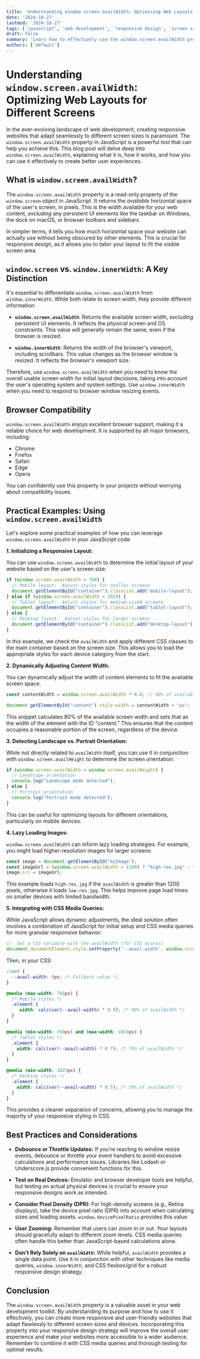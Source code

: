 ```yaml
---
title: 'Understanding window.screen.availWidth: Optimizing Web Layouts for Different Screens'
date: '2024-10-27'
lastmod: '2024-10-27'
tags: ['javascript', 'web development', 'responsive design', 'screen size', 'availWidth', 'browser object model', 'BOM', 'layout optimization']
draft: false
summary: 'Learn how to effectively use the window.screen.availWidth property in JavaScript to optimize your web layouts for various screen sizes, taking into account browser UI elements and taskbars.  Includes code examples for responsive design.'
authors: ['default']
---
```


# Understanding `window.screen.availWidth`: Optimizing Web Layouts for Different Screens

In the ever-evolving landscape of web development, creating responsive websites that adapt seamlessly to different screen sizes is paramount. The `window.screen.availWidth` property in JavaScript is a powerful tool that can help you achieve this.  This blog post will delve deep into `window.screen.availWidth`, explaining what it is, how it works, and how you can use it effectively to create better user experiences.

## What is `window.screen.availWidth`?

The `window.screen.availWidth` property is a read-only property of the `window.screen` object in JavaScript. It returns the *available* horizontal space of the user's screen, in pixels. This is the width available for your web content, *excluding* any persistent UI elements like the taskbar on Windows, the dock on macOS, or browser toolbars and sidebars.

In simpler terms, it tells you how much horizontal space your website can actually use without being obscured by other elements.  This is crucial for responsive design, as it allows you to tailor your layout to fit the visible screen area.

## `window.screen` vs. `window.innerWidth`: A Key Distinction

It's essential to differentiate `window.screen.availWidth` from `window.innerWidth`.  While both relate to screen width, they provide different information:

*   **`window.screen.availWidth`**: Returns the available screen width, *excluding* persistent UI elements. It reflects the *physical* screen and OS constraints. This value will generally remain the same, even if the browser is resized.

*   **`window.innerWidth`**: Returns the width of the browser's viewport, including scrollbars. This value changes as the browser window is resized. It reflects the *browser's* viewport size.

Therefore, use `window.screen.availWidth` when you need to know the overall usable screen width for initial layout decisions, taking into account the user's operating system and system settings. Use `window.innerWidth` when you need to respond to browser window resizing events.

## Browser Compatibility

`window.screen.availWidth` enjoys excellent browser support, making it a reliable choice for web development. It is supported by all major browsers, including:

*   Chrome
*   Firefox
*   Safari
*   Edge
*   Opera

You can confidently use this property in your projects without worrying about compatibility issues.

## Practical Examples: Using `window.screen.availWidth`

Let's explore some practical examples of how you can leverage `window.screen.availWidth` in your JavaScript code.

**1. Initializing a Responsive Layout:**

You can use `window.screen.availWidth` to determine the initial layout of your website based on the user's screen size.

```javascript
if (window.screen.availWidth < 768) {
  // Mobile layout:  Adjust styles for smaller screens
  document.getElementById("container").classList.add("mobile-layout");
} else if (window.screen.availWidth < 1024) {
  // Tablet layout:  Adjust styles for medium-sized screens
  document.getElementById("container").classList.add("tablet-layout");
} else {
  // Desktop layout:  Adjust styles for larger screens
  document.getElementById("container").classList.add("desktop-layout");
}
```

In this example, we check the `availWidth` and apply different CSS classes to the main container based on the screen size.  This allows you to load the appropriate styles for each device category from the start.

**2. Dynamically Adjusting Content Width:**

You can dynamically adjust the width of content elements to fit the available screen space.

```javascript
const contentWidth = window.screen.availWidth * 0.8; // 80% of available width

document.getElementById("content").style.width = contentWidth + "px";
```

This snippet calculates 80% of the available screen width and sets that as the width of the element with the ID "content." This ensures that the content occupies a reasonable portion of the screen, regardless of the device.

**3. Detecting Landscape vs. Portrait Orientation:**

While not directly related to `availWidth` itself, you can use it in conjunction with `window.screen.availHeight` to determine the screen orientation:

```javascript
if (window.screen.availWidth > window.screen.availHeight) {
  // Landscape orientation
  console.log("Landscape mode detected");
} else {
  // Portrait orientation
  console.log("Portrait mode detected");
}
```

This can be useful for optimizing layouts for different orientations, particularly on mobile devices.

**4. Lazy Loading Images:**

`window.screen.availWidth` can inform lazy loading strategies.  For example, you might load higher-resolution images for larger screens:

```javascript
const image = document.getElementById("myImage");
const imageUrl = (window.screen.availWidth > 1200) ? "high-res.jpg" : "low-res.jpg";
image.src = imageUrl;
```

This example loads `high-res.jpg` if the `availWidth` is greater than 1200 pixels, otherwise it loads `low-res.jpg`. This helps improve page load times on smaller devices with limited bandwidth.

**5. Integrating with CSS Media Queries:**

While JavaScript allows dynamic adjustments, the ideal solution often involves a combination of JavaScript for initial setup and CSS media queries for more granular responsive behavior:

```javascript
//  Set a CSS variable with the availWidth (for CSS access)
document.documentElement.style.setProperty('--avail-width', window.screen.availWidth + 'px');
```

Then, in your CSS:

```css
:root {
  --avail-width: 0px; /* Fallback value */
}

@media (max-width: 768px) {
  /* Mobile styles */
  .element {
     width: calc(var(--avail-width) * 0.9); /* 90% of availWidth */
  }
}

@media (min-width: 769px) and (max-width: 1024px) {
  /* Tablet styles */
  .element {
    width: calc(var(--avail-width) * 0.7); /* 70% of availWidth */
  }
}

@media (min-width: 1025px) {
  /* Desktop styles */
  .element {
    width: calc(var(--avail-width) * 0.5); /* 50% of availWidth */
  }
}
```

This provides a cleaner separation of concerns, allowing you to manage the majority of your responsive styling in CSS.

## Best Practices and Considerations

*   **Debounce or Throttle Updates:**  If you're reacting to window resize events, debounce or throttle your event handlers to avoid excessive calculations and performance issues.  Libraries like Lodash or Underscore.js provide convenient functions for this.

*   **Test on Real Devices:**  Emulator and browser developer tools are helpful, but testing on actual physical devices is crucial to ensure your responsive designs work as intended.

*   **Consider Pixel Density (DPR):** For high-density screens (e.g., Retina displays), take the device pixel ratio (DPR) into account when calculating sizes and loading assets.  `window.devicePixelRatio` provides this value.

*   **User Zooming:**  Remember that users can zoom in or out. Your layouts should gracefully adapt to different zoom levels.  CSS media queries often handle this better than JavaScript-based calculations alone.

*   **Don't Rely Solely on `availWidth`:** While helpful,  `availWidth` provides a single data point.  Use it in conjunction with other techniques like media queries, `window.innerWidth`, and CSS flexbox/grid for a robust responsive design strategy.

## Conclusion

The `window.screen.availWidth` property is a valuable asset in your web development toolkit. By understanding its purpose and how to use it effectively, you can create more responsive and user-friendly websites that adapt flawlessly to different screen sizes and devices. Incorporating this property into your responsive design strategy will improve the overall user experience and make your websites more accessible to a wider audience.  Remember to combine it with CSS media queries and thorough testing for optimal results.